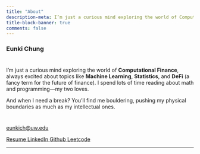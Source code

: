 ```yaml
---
title: "About"
description-meta: I’m just a curious mind exploring the world of Computational Finance, always excited about topics like Machine Learning, Statistics, and DeFi (a fancy term for the future of finance).
title-block-banner: true
comments: false
---
```

<script src="_extensions/mcanouil/iconify/iconify-icon.min.js"></script>

<div style="text-align: left"> 
### **Eunki Chung**
# 

I'm just a curious mind exploring the world of **Computational Finance**, always
excited about topics like **Machine Learning**, **Statistics**, and **DeFi** (a
fancy term for the future of finance). I spend lots of time reading about math and programming—my two loves.  

And when I need a break? You'll find me bouldering, pushing my physical
boundaries as much as my intellectual ones.  

#
</div>

<div class="quarto-about-jolla">
   <div class="about-links">
   <a href="mailto: eunkich@uw.edu" class="about-link">
      <i class="bi bi-mail"></i>
      <span class="about-link-text"><iconify-icon inline="" icon="clarity:email-line"></iconify-icon> eunkich@uw.edu</span>
   </a> 
   </div>
   </p>
   <div class="about-links">
   <a href="https://drive.google.com/file/d/1-uMyPzgWVYiYhvUuPa5WJAQd33zwC4UY/view?usp=share_link" class="about-link">
      <span class="about-link-text"><iconify-icon inline="" icon="pepicons-pop:cv"></iconify-icon> Resume</span>
   </a>
   <a href="https://linkedin.com/in/eunki-chung" class="about-link">
      <i class="bi bi-linkedin"></i>
      <span class="about-link-text">LinkedIn</span>
   </a>
   <a href="https://github.com/eunkich" class="about-link">
      <i class="bi bi-github"></i>
      <span class="about-link-text">Github</span>
   </a>
   <a href="https://leetcode.com/eunkich" class="about-link">
      <span class="about-link-text"><iconify-icon inline="" icon="simple-icons:leetcode"></iconify-icon> Leetcode</span>
   </a>
   </div>
   </p>
   </p>
   </p>
   </p>
   <hr class="about-sep">
   </div>
</div>
